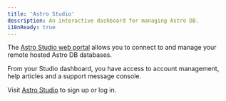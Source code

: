 ```yaml
---
title: 'Astro Studio'
description: An interactive dashboard for managing Astro DB.
i18nReady: true
---
```



The [Astro Studio web portal](http://studio.astro.build) allows you to connect to and manage your remote hosted Astro DB databases.

From your Studio dashboard, you have access to account management, help articles and a support message console.

Visit [Astro Studio](http://studio.astro.build) to sign up or log in.
